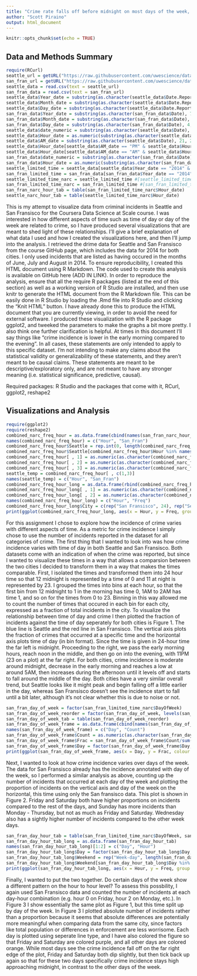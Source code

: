 ```yaml
---
title: "Crime rate falls off before midnight on most days of the week, but stays high later into the night on Fridays and Saturdays"
author: "Scott Piraino"
output: html_document
---
```


```r
knitr::opts_chunk$set(echo = TRUE)
```

## Data and Methods Summary

```r
require(RCurl)
seattle_url = getURL("https://raw.githubusercontent.com/uwescience/datasci_course_materials/master/assignment6/seattle_incidents_summer_2014.csv")
san_fran_url = getURL("https://raw.githubusercontent.com/uwescience/datasci_course_materials/master/assignment6/sanfrancisco_incidents_summer_2014.csv")
seattle_data = read.csv(text = seattle_url)
san_fran_data = read.csv(text = san_fran_url)
seattle_data$Year_date = substring(as.character(seattle_data$Date.Reported), 7, 10)
seattle_data$Month_date = substring(as.character(seattle_data$Date.Reported), 1, 2)
seattle_data$Day_date = substring(as.character(seattle_data$Date.Reported), 4, 5)
san_fran_data$Year_date = substring(as.character(san_fran_data$Date), 7, 10)
san_fran_data$Month_date = substring(as.character(san_fran_data$Date), 1, 2)
san_fran_data$Day_date = substring(as.character(san_fran_data$Date), 4, 5)
seattle_data$date_numeric = substring(as.character(seattle_data$Date), 1, 10)
seattle_data$Hour_date = as.numeric(substring(as.character(seattle_data$Date), 12, 13))
seattle_data$AM_date = substring(as.character(seattle_data$Date), 21, 22)
seattle_data$Hour_date[seattle_data$AM_date == "PM" & seattle_data$Hour_date != 12] = seattle_data$Hour_date[seattle_data$AM_date == "PM" & seattle_data$Hour_date != 12] + 12
seattle_data$Hour_date[seattle_data$AM_date == "AM" & seattle_data$Hour_date == 12] = 0
san_fran_data$date_numeric = substring(as.character(san_fran_data$Date), 1, 10)
san_fran_data$Hour_date = as.numeric(substring(as.character(san_fran_data$Time), 1, 2))
seattle_limited_time = seattle_data[seattle_data$Year_date == "2014" & seattle_data$Month_date %in% c("06", "07", "08"), ]
san_fran_limited_time = san_fran_data[san_fran_data$Year_date == "2014" & san_fran_data$Month_date %in% c("06", "07", "08"), ]
seattle_limited_time_narc = seattle_limited_time #[seattle_limited_time$Summarized.Offense.Description == "NARCOTICS", ]
san_fran_limited_time_narc = san_fran_limited_time #[san_fran_limited_time$Category == "DRUG/NARCOTIC", ]
san_fran_narc_hour_tab = table(san_fran_limited_time_narc$Hour_date)
seattle_narc_hour_tab = table(seattle_limited_time_narc$Hour_date)
```
This is my attempt to visualize data from criminal incidents in Seattle and San Fransisco for the Coursera Data Science at Scale course. I was interested in how different aspects of time such as time of day or day of the week are related to crime, so I have produced several visualizations that are meant to shed light of these relationships. I'll give a brief explanation of what data I used and how I created the visualizations here, and then I'll jump into the analysis. I retrieved the drime data for Seattle and San Fransisco from the course GitHub page, which includes the data for 2014 for both cities. I only used incidents that are listed as having occured in the months of June, July and August in 2014. To ensure reproducibility, I created this HTML document using R Markdown. The code used to create this analysis is available on GitHub here (ADD IN LINK). In order to reproduce the analysis, ensure that all the require R packages (listed at the end of this section) as well as a working version of R Studio are installed, and then use knitr to generate the HTML document from the R Markdown file. This can be easily done in R Studio by loading the .Rmd file into R Studio and clicking the "Knit HTML" button. I have already done this to produce the HTML document that you are currently viewing, in order to avoid the need for external software. I produced these visualization with the R package ggplot2, and tweeked the parameters to make the graphs a bit more pretty. I also think one further clarification is helpful. At times in this document I'll say things like "crime incidence is lower in the early morning compared to the evening". In all cases, these statements are only intended to apply to this specific dataset. I'm not intending to make any claims about the statistical validity or generalizability of these statements, and they aren't meant to be causal claims. These statements are meant to be descriptive/exploratory only, and are not meant to have any stronger meaning (i.e. statistical significance, predictive, causal).  
  
Required packages: R Studio and the packages that come with it, RCurl, ggplot2, reshape2

## Visualizations and Analysis

```r
require(ggplot2)
require(reshape2)
combined_narc_freq_hour = as.data.frame(cbind(names(san_fran_narc_hour_tab), as.numeric(san_fran_narc_hour_tab)/sum(san_fran_narc_hour_tab)))
names(combined_narc_freq_hour) = c("Hour", "San_Fran")
combined_narc_freq_hour$Seattle = rep.int(0, length(combined_narc_freq_hour$San_Fran))
combined_narc_freq_hour$Seattle[combined_narc_freq_hour$Hour %in% names(seattle_narc_hour_tab)] = as.numeric(seattle_narc_hour_tab)/sum(seattle_narc_hour_tab)
combined_narc_freq_hour[ , 1] = as.numeric(as.character(combined_narc_freq_hour[ , 1]))
combined_narc_freq_hour[ , 2] = as.numeric(as.character(combined_narc_freq_hour[ , 2]))
combined_narc_freq_hour[ , 3] = as.numeric(as.character(combined_narc_freq_hour[ , 3]))
seattle_temp = combined_narc_freq_hour[ , c(1,3)]
names(seattle_temp) = c("Hour", "San_Fran")
combined_narc_freq_hour_long = as.data.frame(rbind(combined_narc_freq_hour[ , c(1,2)], seattle_temp))
combined_narc_freq_hour_long[ , 1] = as.numeric(as.character(combined_narc_freq_hour_long[ , 1]))
combined_narc_freq_hour_long[ , 2] = as.numeric(as.character(combined_narc_freq_hour_long[ , 2]))
names(combined_narc_freq_hour_long) = c("Hour", "Freq")
combined_narc_freq_hour_long$City = c(rep("San Fransisco", 24), rep("Seattle", 24))
print(ggplot(combined_narc_freq_hour_long, aes(x = Hour, y = Freq, group = City, colour = City)) + geom_line() + geom_point() + theme(axis.line.x = element_line(colour = "black"), axis.line.y = element_line(colour = "black"), panel.grid.major = element_blank(), panel.grid.minor = element_blank(), panel.border = element_blank(), panel.background = element_blank(), legend.position = "bottom", axis.ticks = element_line(colour = "black"), axis.text = element_text(colour = "black")) + labs(x = "Hour of day", y = "Fraction of incidents", title = "Figure 1"))
```

For this assignment I chose to explore how the incidence of crime varies with different aspects of time. As a metric for crime incidence I simply chose to use the number of incidents reported in the dataset for all categories of crime. The first thing that I wanted to look into was how crime incidence varies with time of day in both Seattle and San Fransisco. Both datasets come with an indication of when the crime was reported, but since I wanted to visualize these times in a way that allows a comparsion between the two cities I decided to transform them in a way that makes the times comparable. First, I isolated the times and transformed them into 24 hour time so that 12 midnight is represented by a time of 0 and 11 at night is represented by 23. I grouped the times into bins at each hour, so that the first bin from 12 midnight to 1 in the morning has time 0, 1AM to 2AM has time 1, and so on for the times from 0 to 23. Binning in this way allowed me to count the number of times that occured in each bin for each city, expressed as a fraction of total incidents in the city. To visualize the relationship between time of day and crime I then plotted the fraction of incidents against the time of day seperately for both cities is Figure 1. The blue line is Seattle and the red line in San Fransisco. The vertical axis plots the fraction of crimes that occurred at a specific time and the horizontal axis plots time of day (in bin format). Since the time is given in 24-hour time the far left is midnight. Proceeding to the right, we pass the early morning hours, reach noon in the middle, and then go on into the evening, with 11PM (23 on a plot) at the far right. For both cities, crime incidence is moderate around midnight, decrease in the early morning and reaches a low at around 5AM, then increases during the afternoon until it levels off and starts to fall around the middle of the day. Both cities have a very similar overall trend, but Seattle looks like it might peak and begin falling off a little earlier in the day, whereas San Fransisco doesn't see the incidence start to fall until a bit later, although it's not clear whether this is due to noise or not.  
  
```r
san_fran_day_of_week = factor(san_fran_limited_time_narc$DayOfWeek)
san_fran_day_of_week_reorder = factor(san_fran_day_of_week, levels(san_fran_day_of_week)[c(4, 2, 6, 7, 5, 1, 3)])
san_fran_day_of_week_tab = table(san_fran_day_of_week_reorder)
san_fran_day_of_week_frame = as.data.frame(cbind(names(san_fran_day_of_week_tab), as.numeric(san_fran_day_of_week_tab)))
names(san_fran_day_of_week_frame) = c("Day", "Count")
san_fran_day_of_week_frame$Count = as.numeric(as.character(san_fran_day_of_week_frame$Count))
san_fran_day_of_week_frame$Frac = san_fran_day_of_week_frame$Count/sum(san_fran_day_of_week_frame$Count)
san_fran_day_of_week_frame$Day = factor(san_fran_day_of_week_frame$Day, levels(san_fran_day_of_week_frame$Day)[c(4, 2, 6, 7, 5, 1, 3)])
print(ggplot(san_fran_day_of_week_frame, aes(x = Day, y = Frac, colour = "red", group = 1)) + geom_line() + geom_point() + theme(axis.line.x = element_line(colour = "black"), axis.line.y = element_line(colour = "black"), panel.grid.major = element_blank(), panel.grid.minor = element_blank(), panel.border = element_blank(), panel.background = element_blank(), legend.position = "none", axis.ticks = element_line(colour = "black"), axis.text = element_text(colour = "black")) + labs(x = "Day of week", y = "Fraction of incidents", title = "Figure 2"))
```

Next, I wanted to look at how crime incidence varies over days of the week. The data for San Fransisco already has the incidence annotated with day of the week, so I performed a similar analysis as above, counting up the number of incidents that occurred at each day of the week and plotting the proportion of incidents on the vertical axis and day of the week on the horizontal, this time using only the San fransisco data. This plot is shown in Figure 2. Friday and Saturday both have higher proportions on incidents compared to the rest of the days, and Sunday has more incidents than Monday - Thursday, but not as much as Friday and Saturday. Wednesday also has a sightly higher number of incidents compared to the other week days.  
  
```r
san_fran_day_hour_tab = table(san_fran_limited_time_narc$DayOfWeek, san_fran_limited_time_narc$Hour_date)
san_fran_day_hour_tab_long = as.data.frame(san_fran_day_hour_tab)
names(san_fran_day_hour_tab_long)[1:2] = c("Day", "Hour")
san_fran_day_hour_tab_long$Day = factor(san_fran_day_hour_tab_long$Day, levels(san_fran_day_hour_tab_long$Day)[c(c(4, 2, 6, 7, 5, 1, 3))])
san_fran_day_hour_tab_long$Weekend = rep("Week-day", length(san_fran_day_hour_tab_long$Day))
san_fran_day_hour_tab_long$Weekend[san_fran_day_hour_tab_long$Day %in% c("Friday", "Saturday")] = "Week-end"
print(ggplot(san_fran_day_hour_tab_long, aes(x = Hour, y = Freq, group = Day, linetype = Day, colour = Weekend)) + geom_line() + geom_point() + theme(axis.line.x = element_line(colour = "black"), axis.line.y = element_line(colour = "black"), panel.grid.major = element_blank(), panel.grid.minor = element_blank(), panel.border = element_blank(), panel.background = element_blank(), legend.position = "bottom", axis.ticks = element_line(colour = "black"), axis.text = element_text(colour = "black")) + labs(x = "Hour of day", y = "Number of incidents", title = "Figure 3") + scale_colour_manual(values = c("orange", "purple")))
```  
  
Finally, I wanted to put the two together. Do certain days of the week show a different pattern on the hour to hour level? To assess this possbility, I again used San Fransisco data and counted the number of incidents at each day-hour combination (e.g. hour 0 on Friday, hour 2 on Monday, etc.). In Figure 3 I show essentially the same plot as Figure 1, but this time split up by day of the week. In Figure 3 I plotted absolute number of incidents rather than a proportion because it seems that absolute differences are potentially more meaningful when comparing data from the same city, since factors like total population or differences in enforcement are less worrisome. Each day is plotted using seperate line type, and I have also colored the figure so that Friday and Saturday are colored purple, and all other days are colored orange. While most days see the crime incidence fall off on the far right edge of the plot, Friday and Saturday both dip slightly, but then tick back up again so that for these two days specifically crime incidence stays high approaching midnight, in contrast to the other days of the week.